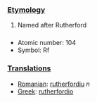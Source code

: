 ===[[Etymology]]===

# Named after Rutherford

===[[]]===

*Atomic number: 104
*Symbol: Rf

===[[Translations]]===

*[[Romanian]]: [[rutherfordiu]] ''n''
*[[Greek]]: [[rutherfordio]]
